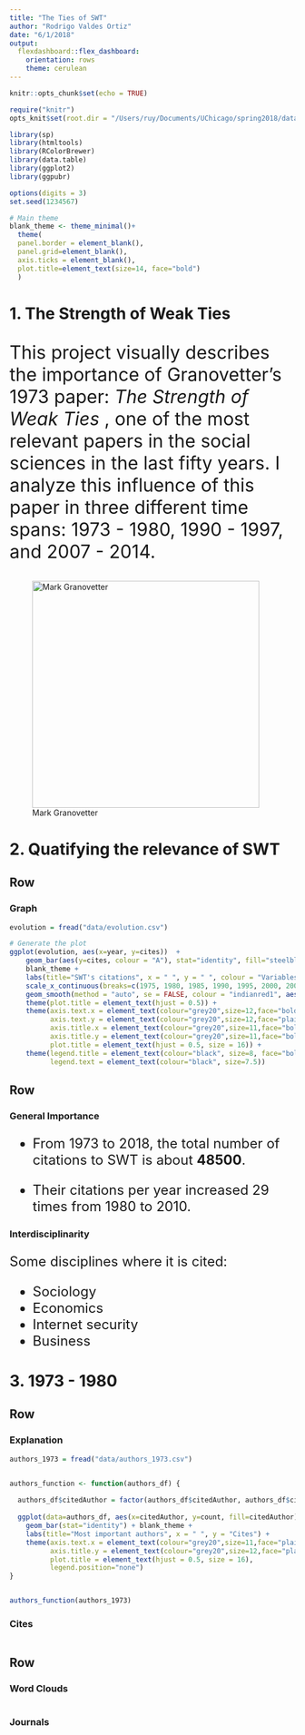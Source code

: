 ```yaml
---
title: "The Ties of SWT"
author: "Rodrigo Valdes Ortiz"
date: "6/1/2018"
output:
  flexdashboard::flex_dashboard:
    orientation: rows
    theme: cerulean
---
```



```r
knitr::opts_chunk$set(echo = TRUE)

require("knitr")
opts_knit$set(root.dir = "/Users/ruy/Documents/UChicago/spring2018/data_viz/final_repo")

library(sp)
library(htmltools)
library(RColorBrewer)
library(data.table)
library(ggplot2)
library(ggpubr)

options(digits = 3)
set.seed(1234567)
```


```r
# Main theme
blank_theme <- theme_minimal()+
  theme(
  panel.border = element_blank(),
  panel.grid=element_blank(),
  axis.ticks = element_blank(),
  plot.title=element_text(size=14, face="bold")
  )
```

1. The Strength of Weak Ties
===

<p align=justify><font size=6>

This project visually describes the importance of Granovetter's 1973 paper: <i> The Strength of Weak Ties </i> , one of the most relevant papers in the social sciences in the last fifty years. I analyze this influence of this paper in three different time spans: 1973 - 1980, 1990 - 1997, and 2007 - 2014.

</font></p>

<div align=center>
![Mark Granovetter](images/Granovetter.jpg){height="400px"}
</div>

2. Quatifying the relevance of SWT
===

Row
-------------------------------------

### Graph

```r
evolution = fread("data/evolution.csv")

# Generate the plot
ggplot(evolution, aes(x=year, y=cites))  + 
    geom_bar(aes(y=cites, colour = "A"), stat="identity", fill="steelblue4", colour="steelblue4") +
    blank_theme +
    labs(title="SWT's citations", x = " ", y = " ", colour = "Variables") +
    scale_x_continuous(breaks=c(1975, 1980, 1985, 1990, 1995, 2000, 2005, 2010, 2015)) +
    geom_smooth(method = "auto", se = FALSE, colour = "indianred1", aes(colour="B")) +
    theme(plot.title = element_text(hjust = 0.5)) +
    theme(axis.text.x = element_text(colour="grey20",size=12,face="bold", angle = 90),
          axis.text.y = element_text(colour="grey20",size=12,face="plain"),
          axis.title.x = element_text(colour="grey20",size=11,face="bold"),
          axis.title.y = element_text(colour="grey20",size=11,face="bold"),
          plot.title = element_text(hjust = 0.5, size = 16)) +
    theme(legend.title = element_text(colour="black", size=8, face="bold"), 
          legend.text = element_text(colour="black", size=7.5))

```

Row
-------------------------------------

### General Importance
<left><font size=5>

* From 1973 to 2018, the total number of citations to SWT is about **48500**.

* Their citations per year increased 29 times from 1980 to 2010. 

</font>
</left>

### Interdisciplinarity

<left><font size=5>

Some disciplines where it is cited:

* Sociology
* Economics
* Internet security
* Business

</font>
</left>



3. 1973 - 1980
===

Row
-------------------------------------
    
### Explanation

```r
authors_1973 = fread("data/authors_1973.csv")


authors_function <- function(authors_df) {
  
  authors_df$citedAuthor = factor(authors_df$citedAuthor, authors_df$citedAuthor)
  
  ggplot(data=authors_df, aes(x=citedAuthor, y=count, fill=citedAuthor)) +
    geom_bar(stat="identity") + blank_theme +
    labs(title="Most important authors", x = " ", y = "Cites") +
    theme(axis.text.x = element_text(colour="grey20",size=11,face="plain", angle = 90),
          axis.title.y = element_text(colour="grey20",size=12,face="plain"),
          plot.title = element_text(hjust = 0.5, size = 16), 
          legend.position="none")
}


authors_function(authors_1973)
```
 
### Cites
    
```r




``` 

Row
-------------------------------------
    
### Word Clouds
    
```r
```
    
### Journals

```r
```